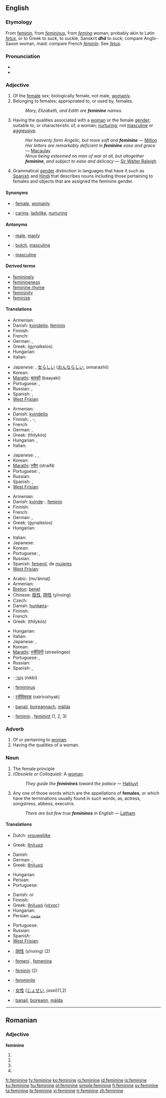 {{wikipedia|dab=feminine}}
{{also|féminine}}
==English==

===Etymology===
From {{etyl|fro}} [[féminin|feminin]], from {{etyl|la}} ''[[femininus]]'', from ''[[femina]]'' woman; probably akin to Latin ''[[fetus]]'', or to Greek to suck, to suckle, Sanskrit '''''dhā''''' to suck; compare Anglo-Saxon ''{{IPAchar|[[fǣmme]]}}'' woman, maid: compare French ''[[féminin]]''. See ''[[fetus]]''.

===Pronunciation===
* {{IPA|/ˈfɛmɪnɪn/|/ˈfɛmənɪn/}}
* {{audio|en-us-feminine.ogg|Audio (US)}}

===Adjective===
{{en-adj}}

# Of the [[female]] sex; biologically female, not male, [[womanly]].
# Belonging to females; appropriated to, or used by, females.
#: ''Mary, Elizabeth, and Edith are '''feminine''' names.''
# Having the qualities associated with a [[woman]] or the female [[gender]]; suitable to, or characteristic of, a woman; [[nurturing]]; not [[masculine]] or [[aggressive]].
#: ''Her heavenly form Angelic, but more soft and '''feminine''''' — [[Milton]]
#: ''Her letters are remarkably deficient in '''feminine''' ease and grace'' — [[Macaulay]]
#: ''Ninus being esteemed no man of war at all, but altogether '''feminine''', and subject to ease and delicacy'' — [[Sir Walter Raleigh]]
# {{grammar}} Grammatical [[gender]] distinction in languages that have it such as [[Spanish]] and [[Hindi]] that describes nouns including those pertaining to females and objects that are assigned the feminine gender.

====Synonyms====
* {{italbrac|of the female sex}}: [[female]], [[womanly]]
* {{italbrac|having qualities of female gender}}: [[caring]], [[ladylike]], [[nurturing]]

====Antonyms====
* {{italbrac|of the female sex}}: [[male]], [[manly]]
* {{italbrac|having qualities of female gender}}: [[butch]], [[masculine]]
* {{italbrac|grammar}}: [[masculine]]

====Derived terms====
* [[femininely]]
* [[feminineness]]
* [[feminine rhyme]] {{prosody}}
* [[femininity]]
* [[feminize]]

====Translations====
{{trans-top|having the qualities associated with a woman}}
* Armenian: {{t-|hy|կանացի|tr=kanac'i|sc=Armn|xs=Armenian}}
* Danish: [[kvindelig]], [[feminin]]
* Finnish: {{t-|fi|naisellinen}}
* French: {{t+|fr|féminin}}
* German: {{t+|de|feminin}}, {{t+|de|weiblich}}
* Greek: {{t+|el|γυναικείος|m|sc=Grek}} (gynaikeíos)
* Hungarian: {{t+|hu|nőies}}
* Italian: {{t+|it|femminile}}
{{trans-mid}}
* Japanese: {{t|ja|女性的な|tr=joseitekina|sc=Jpan}}, [[女らしい]] ([[おんならしい]], onnarashii)
* Korean: {{ko-inline|나약한|nayakan}}
* [[Marathi]]: [[बायकी]] (baayaki)
* Portuguese: {{t+|pt|feminino|m}}, {{t+|pt|feminina|f}}
* Russian: {{t+|ru|женский|tr=žénskij|sc=Cyrl}}, {{t+|ru|женственный|tr=žénstv'ennyj|sc=Cyrl}}
* Spanish: {{t+|es|femenino|m}}, {{t-|es|femenina|f}}
* [[West Frisian]]: {{t|fy|froulik|xs=West Frisian}}
{{trans-bottom}}

{{trans-top|of the female sex}}
* Armenian: {{t-|hy|իգական|tr=igakan|sc=Armn|xs=Armenian}}
* Danish: [[kvindelig]]
* Finnish: {{t+|fi|naispuolinen}}, {{t+|fi|naaras}}-, {{t+|fi|naaraspuolinen}}
* French: {{t+|fr|féminin}}
* German: {{t+|de|feminin}}, {{t+|de|weiblich}}
* Greek: {{t+|el|θηλυκός|m|sc=Grek}} (thilykós)
* Hungarian: {{t+|hu|női}}, {{t+|hu|nőstény}}
* Italian: {{t+|it|femminile}}
{{trans-mid}}
* Japanese: {{t-|ja|女らしい|tr=on'narashii|sc=Jpan}}, {{t|ja|女性らしい|tr=joseirashii|sc=Jpan}}, {{t|ja|女の|tr=on'na no|sc=Jpan}}
* Korean: {{ko-inline|여자다운|yeosadaun}}
* [[Marathi]]: [[स्त्रैण]] (straiN)
* Portuguese: {{t+|pt|feminino|m}}, {{t+|pt|feminina|f}}
* Russian: {{t+|ru|женский|tr=žénskij|sc=Cyrl}}
* Spanish: {{t+|es|femenino|m}}, {{t-|es|femenina|f}}
* [[West Frisian]]: {{t|fy|froulik|xs=West Frisian}}
{{trans-bottom}}

{{trans-top|belonging to females}}
* Armenian: {{t|hy|կնոջ|tr=knoǰ|sc=Armn|xs=Armenian}}
* Danish: [[kvinde]]-, [[feminin]]
* Finnish: {{t+|fi|nainen|alt=naisten}}
* French: {{t+|fr|féminin}}
* German: {{t+|de|feminin}}, {{t+|de|weiblich}}
* Greek: {{t+|el|γυναικείος|m|sc=Grek}} (gynaikeíos)
* Hungarian: {{t+|hu|női}}
{{trans-mid}}
* Italian: {{t+|it|femminile}}
* Japanese: {{t|ja|女性の|tr=josei no|sc=Jpan}}
* Korean: {{ko-inline|여성의|yeoseong-ui}}
* Portuguese: {{t+|pt|feminino|m}}, {{t+|pt|feminina|f}}
* Russian: {{t+|ru|женский|tr=žénskij|sc=Cyrl}}
* Spanish: [[femenil]], de [[mujeres]]
* [[West Frisian]]: {{t|fy|froulik|xs=West Frisian}}
{{trans-bottom}}

{{trans-top|grammatical gender distinction}}
* Arabic: {{Arab|[[مؤنث]]}} (muʼánnaṯ) {{m}}
* Armenian: {{t-|hy|իգական|tr=igakan|sc=Armn|xs=Armenian}}
* [[Breton]]: [[benel]]
* Chinese: [[陰性]], [[阴性]] (yīnxìng)
* Czech: {{t+|cs|ženský|m}}
* Danish: [[hunkøn]]s-
* Finnish: {{t+|fi|feminiininen}}
* French: {{t+|fr|féminin}}
* Greek: {{t+|el|θηλυκός|m|sc=Grek}} (thilykós)
{{trans-mid}}
* Hungarian: {{t+|hu|nőnemű}}
* Italian: {{t+|it|femminile}}
* Japanese: {{t-|ja|女性名詞|tr=joseimeishi|sc=Jpan}}, {{t+|ja|女性|tr=josei|sc=Jpan}}
* Korean: {{ko-inline|여성|yeoseong}}
* [[Marathi]]: [[स्त्रीलिंगी]] (streelingee)
* Portuguese: {{t+|pt|feminino|m}}, {{t+|pt|feminina|f}}
* Russian: {{t+|ru|женский|tr=žénskij|sc=Cyrl}}
* Spanish: {{t+|es|femenino|m}}, {{t-|es|femenina|f}}
{{trans-bottom}}

{{checktrans-top}}
* {{ttbc|Hebrew}}: [[נקבי|נִקְבִּי]] (nikbí) {{m}}
{{checktrans-mid}}
* {{ttbc|Latin}}: [[femininus]]
* {{ttbc|Marathi}}: [[रत्रीविषयक]] (ratrīvishyak)
* {{ttbc|Scottish Gaelic}}: [[banail]], [[boireannach]], [[màlda]]
* {{ttbc|Swedish}}: [[feminin]] {{c}}, [[feminint]] {{n}} (1, 2, 3)
{{checktrans-bottom}}

===Adverb===
{{en-adv}}

# Of or pertaining to [[woman]].
# Having the qualities of a woman.

===Noun===
{{en-noun}}

# The female principle
# ''(Obsolete or Colloquial):'' A [[woman]].
#: ''They guide the '''feminines''' toward the palace'' — [[Hakluyt]]
# {{Grammar}} Any one of those words which are the appellations of '''females''', or which have the terminations usually found in such words; as, actress, songstress, abbess, executrix.
#: ''There are but few true '''feminines''' in English'' — [[Latham]]

====Translations====
{{trans-top|female principle}}
* Dutch: [[vrouwelijke]] {{n}}
{{trans-mid}}
* Greek: [[θηλυκό]] {{n}}
{{trans-bottom}}

{{trans-top|woman}}
* Danish: {{t+|da|kvinde|c}}
* German: {{t+|de|Frau|f}}, {{t+|de|Weib|n}}
* Greek: [[θηλυκό]] {{n}}
{{trans-mid}}
* Hungarian: {{t|hu|fehérnép}}
* Persian: {{t+|fa|زنانه|sc=fa-Arab|xs=Persian}}
* Portuguese: {{t+|pt|mulher|f}}
{{trans-bottom}}

{{trans-top|(''grammar'')}}
* Danish: {{t-|da|femininum|m}} or {{c}}
* Finnish: {{t+|fi|feminiini}}
* Greek: [[θηλυκό]] ([[γένος]]) {{n}}
* Hungarian: {{t+|hu|nőnem}}
* Persian: [[مؤنث]]
{{trans-mid}}
* Portuguese: {{t+|pt|feminino|m}}
* Russian: {{t+|ru|женский род|m|tr=žénskij rod|sc=Cyrl}}
* Spanish: {{t+|es|femenino|m}}
* [[West Frisian]]: {{t|fy|froulik|xs=West Frisian}}
{{trans-bottom}}

{{checktrans-top}}
* {{ttbc|Chinese}}: [[阴性]] (yīnxìng) (2)
* {{ttbc|Catalan}}: [[femení]] {{m}}, [[femenina]] {{f}}
* {{ttbc|French}}: [[féminin]] {{m}} (2)
* {{ttbc|Italian}}: [[femminile]]
{{checktrans-mid}}
* {{ttbc|Japanese}}: [[女性]] ([[じょせい]], josei)(1,2)
* {{ttbc|Scottish Gaelic}}: [[banail]], [[boireann]], [[màlda]]
{{checktrans-bottom}}

----

==Romanian==

===Adjective===
'''feminine'''

# {{ro-form-adj|fp|n|feminin}}
# {{ro-form-adj|fp|a|feminin}}
# {{ro-form-adj|np|n|feminin}}
# {{ro-form-adj|np|a|feminin}}

[[fr:feminine]]
[[fy:feminine]]
[[ko:feminine]]
[[io:feminine]]
[[id:feminine]]
[[is:feminine]]
[[ku:feminine]]
[[hu:feminine]]
[[pl:feminine]]
[[simple:feminine]]
[[fi:feminine]]
[[sv:feminine]]
[[ta:feminine]]
[[te:feminine]]
[[vi:feminine]]
[[tr:feminine]]
[[zh:feminine]]
